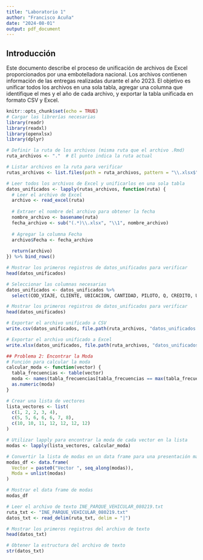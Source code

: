 ```yaml
---
title: "Laboratorio 1"
author: "Francisco Acuña"
date: "2024-08-01"
output: pdf_document
---
```


## Introducción

Este documento describe el proceso de unificación de archivos de Excel proporcionados por una embotelladora nacional. Los archivos contienen información de las entregas realizadas durante el año 2023. El objetivo es unificar todos los archivos en una sola tabla, agregar una columna que identifique el mes y el año de cada archivo, y exportar la tabla unificada en formato CSV y Excel.

```r
knitr::opts_chunk$set(echo = TRUE)
# Cargar las librerías necesarias
library(readr)
library(readxl)
library(openxlsx)
library(dplyr)
```

```r
# Definir la ruta de los archivos (misma ruta que el archivo .Rmd)
ruta_archivos <- "."  # El punto indica la ruta actual

# Listar archivos en la ruta para verificar
rutas_archivos <- list.files(path = ruta_archivos, pattern = "\\.xlsx$")

# Leer todos los archivos de Excel y unificarlos en una sola tabla
datos_unificados <- lapply(rutas_archivos, function(ruta) {
  # Leer el archivo de Excel
  archivo <- read_excel(ruta)
  
  # Extraer el nombre del archivo para obtener la fecha
  nombre_archivo <- basename(ruta)
  fecha_archivo <- sub("(.*)\\.xlsx", "\\1", nombre_archivo)
  
  # Agregar la columna Fecha
  archivo$Fecha <- fecha_archivo
  
  return(archivo)
}) %>% bind_rows()
```

```r
# Mostrar los primeros registros de datos_unificados para verificar
head(datos_unificados)

# Seleccionar las columnas necesarias
datos_unificados <- datos_unificados %>%
  select(COD_VIAJE, CLIENTE, UBICACION, CANTIDAD, PILOTO, Q, CREDITO, UNIDAD, Fecha)

# Mostrar los primeros registros de datos_unificados para verificar
head(datos_unificados)
```

```r
# Exportar el archivo unificado a CSV
write.csv(datos_unificados, file.path(ruta_archivos, "datos_unificados.csv"), row.names = FALSE)

# Exportar el archivo unificado a Excel
write.xlsx(datos_unificados, file.path(ruta_archivos, "datos_unificados.xlsx"))
```

```r
## Problema 2: Encontrar la Moda
# Función para calcular la moda
calcular_moda <- function(vector) {
  tabla_frecuencias <- table(vector)
  moda <- names(tabla_frecuencias[tabla_frecuencias == max(tabla_frecuencias)])
  as.numeric(moda)
}

# Crear una lista de vectores
lista_vectores <- list(
  c(1, 2, 2, 3, 4),
  c(5, 5, 6, 6, 6, 7, 8),
  c(10, 10, 11, 12, 12, 12, 12)
)

# Utilizar lapply para encontrar la moda de cada vector en la lista
modas <- lapply(lista_vectores, calcular_moda)

# Convertir la lista de modas en un data frame para una presentación más clara
modas_df <- data.frame(
  Vector = paste0("Vector ", seq_along(modas)),
  Moda = unlist(modas)
)

# Mostrar el data frame de modas
modas_df
```

```r
# Leer el archivo de texto INE_PARQUE_VEHICULAR_080219.txt
ruta_txt <- "INE_PARQUE_VEHICULAR_080219.txt"
datos_txt <- read_delim(ruta_txt, delim = "|")

# Mostrar los primeros registros del archivo de texto
head(datos_txt)

# Obtener la estructura del archivo de texto
str(datos_txt)
```